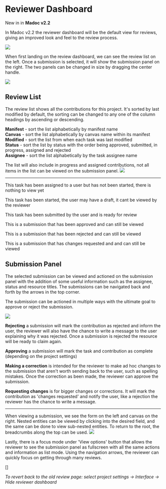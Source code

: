 
# Reviewer Dashboard

<Callout emoji="🚀" type="info">New in in <strong>Madoc v2.2</strong></Callout>

In Madoc v2.2 the reviewer dashboard will be the default view for reviews, giving an improved look and feel to the review process.

![](</assets/Screenshot 2023-08-09 at 11.00.09.png>)

When first landing on the review dashboard, we can see the review list on the left. Once a submission is selected, it will show the submission panel on the right.
The two panels can be changed in size by dragging the center handle.

![](</assets/Screenshot 2023-08-09 at 13.23.06.png>)

## Review List
The review list shows all the contributions for this project. It's sorted by last modified by default, the sorting can be changed to any one of the column headings by ascending or descending.

**Manifest** - sort the list alphabetically by manifest name \
**Canvas** - sort the list alphabetically by canvas name within its manifest\
**Modified** - sort the list from when each task was last modified \
**Status** - sort the list by status with the order being approved, submitted, in progress, assigned and rejected \
**Assignee** - sort the list alphabetically by the task assignee name

The list will also include in progress and assigned contributions, not all items in the list can be viewed on the submission panel.
![](</assets/Screenshot 2023-08-09 at 12.11.02.png>)

***

<StatusBadgeAssigned /> This task has been assigned to a user but has not been started, there is nothing to view yet

<StatusBadgeProgress /> This task has been started, the user may have a draft, it cant be viewed by the reviewer

<StatusBadgeSubmitted /> This task has been submitted by the user and is ready for review

<StatusBadgeApproved /> This is a submission that has been approved and can still be viewed

<StatusBadgeRejected /> This is a submission that has been rejected and can still be viewed

<StatusBadgeChanges /> This is a submission that has changes requested and and can still be viewed

## Submission Panel
The selected submission can be viewed and actioned on the submission panel with the addition of some useful information such as the assignee, status and resource titles. The submissions can be navigated back and forth by the arrows in the top corner.

The submission can be actioned in multiple ways with the ultimate goal to approve or reject the submission.

![](</assets/Screenshot 2023-08-09 at 13.19.08.png>)

**Rejecting** a submission will mark the contribution as rejected and inform the user, the reviewer will also have the chance to write a message to the user explaining why it was rejected.
Once a submission is rejected the resource will be ready to claim again.

**Approving** a submission will mark the task and contribution as complete (depending on the project settings)

**Making a correction** is intended for the reviewer to make ad hoc changes to the submission that aren't worth sending back to the user, such as spelling mistakes. Once the correction as been made, the reviewer can approve the submission.

**Requesting changes** is for bigger changes or corrections. It will mark the contribution as 'changes requested' and notify the user, like a rejection the reviewer has the chance to write a message.

***

When viewing a submission, we see the form on the left and canvas on the right. Nested entities can be viewed by clicking into the desired field, and the same can be done to view sub-nested entities. To return to the root, the breadcrumbs along the top can be used.
![](</assets/Screenshot 2023-08-09 at 12.48.45.png>)

Lastly, there is a focus mode under 'View options' button that allows the reviewer to see the submission panel as fullscreen with all the same actions and information as list mode. Using the navigation arrows, the reviewer can quickly focus on getting through many reviews.

[]

*To revert back to the old review page: select project settings -> Interface -> Hide reviewer dashboard*